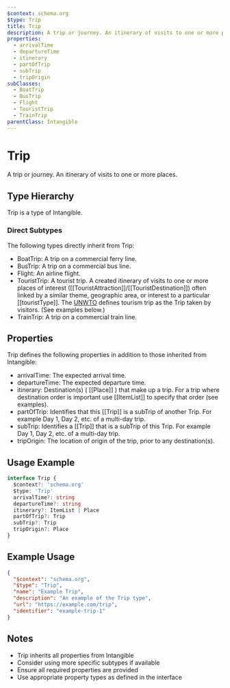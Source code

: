 ```yaml
---
$context: schema.org
$type: Trip
title: Trip
description: A trip or journey. An itinerary of visits to one or more places.
properties:
  - arrivalTime
  - departureTime
  - itinerary
  - partOfTrip
  - subTrip
  - tripOrigin
subClasses:
  - BoatTrip
  - BusTrip
  - Flight
  - TouristTrip
  - TrainTrip
parentClass: Intangible
---
```


# Trip

A trip or journey. An itinerary of visits to one or more places.

## Type Hierarchy

Trip is a type of Intangible.

### Direct Subtypes

The following types directly inherit from Trip:

- BoatTrip: A trip on a commercial ferry line.
- BusTrip: A trip on a commercial bus line.
- Flight: An airline flight.
- TouristTrip: A tourist trip. A created itinerary of visits to one or more places of interest ([[TouristAttraction]]/[[TouristDestination]]) often linked by a similar theme, geographic area, or interest to a particular [[touristType]]. The [UNWTO](http://www2.unwto.org/) defines tourism trip as the Trip taken by visitors.
  (See examples below.)
- TrainTrip: A trip on a commercial train line.

## Properties

Trip defines the following properties in addition to those inherited from Intangible:

- arrivalTime: The expected arrival time.
- departureTime: The expected departure time.
- itinerary: Destination(s) ( [[Place]] ) that make up a trip. For a trip where destination order is important use [[ItemList]] to specify that order (see examples).
- partOfTrip: Identifies that this [[Trip]] is a subTrip of another Trip.  For example Day 1, Day 2, etc. of a multi-day trip.
- subTrip: Identifies a [[Trip]] that is a subTrip of this Trip.  For example Day 1, Day 2, etc. of a multi-day trip.
- tripOrigin: The location of origin of the trip, prior to any destination(s).

## Usage Example

```typescript
interface Trip {
  $context?: 'schema.org'
  $type: 'Trip'
  arrivalTime?: string
  departureTime?: string
  itinerary?: ItemList | Place
  partOfTrip?: Trip
  subTrip?: Trip
  tripOrigin?: Place
}
```

## Example Usage

```json
{
  "$context": "schema.org",
  "$type": "Trip",
  "name": "Example Trip",
  "description": "An example of the Trip type",
  "url": "https://example.com/trip",
  "identifier": "example-trip-1"
}
```

## Notes

- Trip inherits all properties from Intangible
- Consider using more specific subtypes if available
- Ensure all required properties are provided
- Use appropriate property types as defined in the interface
